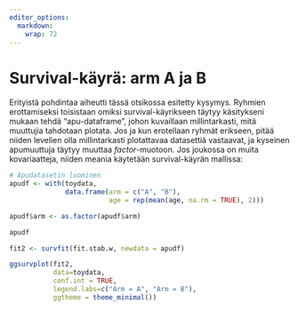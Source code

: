 ```yaml
---
editor_options: 
  markdown: 
    wrap: 72
---
```

   

# Survival-käyrä: arm A ja B

Erityistä pohdintaa aiheutti tässä otsikossa esitetty kysymys. Ryhmien erottamiseksi toisistaan omiksi survival-käyrikseen täytyy käsitykseni mukaan tehdä "apu-dataframe", johon kuvaillaan millintarkasti, mitä muuttujia tahdotaan plotata. Jos ja kun erotellaan ryhmät erikseen, pitää niiden levelien olla millintarkasti plotattavaa datasettiä vastaavat, ja kyseinen apumuuttuja täytyy muuttaa *factor*-muotoon. Jos joukossa on muita kovariaatteja, niiden meania käytetään survival-käyrän mallissa:


```r

# Apudatasetin luominen 
apudf <- with(toydata,
              data.frame(arm = c("A", "B"), 
                         age = rep(mean(age, na.rm = TRUE), 2)))

apudf$arm <- as.factor(apudf$arm) 

apudf

fit2 <- survfit(fit.stab.w, newdata = apudf)

ggsurvplot(fit2,
           data=toydata,
           conf.int = TRUE,
           legend.labs=c("Arm = A", "Arm = B"),
           ggtheme = theme_minimal())


```

